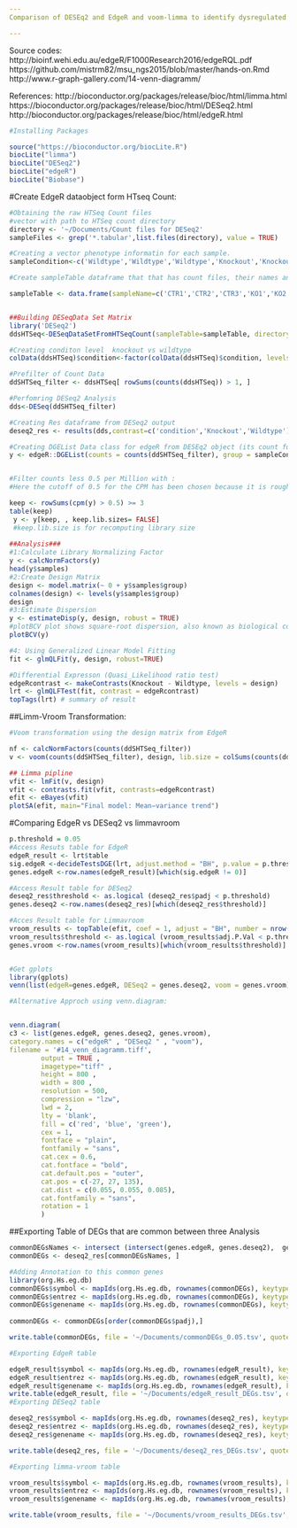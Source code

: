 ```yaml
---
Comparison of DESEq2 and EdgeR and voom-limma to identify dysregulated genes

---
```

Source codes:
http://bioinf.wehi.edu.au/edgeR/F1000Research2016/edgeRQL.pdf
https://github.com/mistrm82/msu_ngs2015/blob/master/hands-on.Rmd
http://www.r-graph-gallery.com/14-venn-diagramm/

References:
http://bioconductor.org/packages/release/bioc/html/limma.html
https://bioconductor.org/packages/release/bioc/html/DESeq2.html
http://bioconductor.org/packages/release/bioc/html/edgeR.html


```r
#Installing Packages

source("https://bioconductor.org/biocLite.R")
biocLite("limma")
biocLite("DESeq2")
biocLite("edgeR")
biocLite("Biobase")
```

#Create EdgeR dataobject form HTseq Count:
```r
#Obtaining the raw HTSeq Count files
#vector with path to HTSeq count directory
directory <- '~/Documents/Count files for DESeq2'
sampleFiles <- grep('*.tabular',list.files(directory), value = TRUE)

#Creating a vector phenotype informatin for each sample.
sampleCondition<-c('Wildtype','Wildtype','Wildtype','Knockout','Knockout','Knockout')

#Create sampleTable dataframe that that has count files, their names and phenotype information;

sampleTable <- data.frame(sampleName=c('CTR1','CTR2','CTR3','KO1','KO2','KO3'), fileName=sampleFiles, condition=sampleCondition)


##Building DESeqData Set Matrix
library('DESeq2')
ddsHTSeq<-DESeqDataSetFromHTSeqCount(sampleTable=sampleTable, directory=directory, design= ~ condition)

#Creating conditon level  knockout vs wildtype 
colData(ddsHTSeq)$condition<-factor(colData(ddsHTSeq)$condition, levels=c('Wildtype','Knockout'))

#Prefilter of Count Data 
ddSHTSeq_filter <- ddsHTSeq[ rowSums(counts(ddsHTSeq)) > 1, ]

#Perfomring DESeq2 Analysis
dds<-DESeq(ddSHTSeq_filter)

#Creating Res dataframe from DESeq2 output
deseq2_res <- results(dds,contrast=c('condition','Knockout','Wildtype'))
```

```r

#Creating DGEList Data class for edgeR from DESEq2 object (its count funciton)
y <- edgeR::DGEList(counts = counts(ddSHTSeq_filter), group = sampleCondition)


#Filter counts less 0.5 per Million with :
#Here the cutoff of 0.5 for the CPM has been chosen because it is roughly equal to 10/L where L is the minimum library size in millions.   The library sizes here are 20–25 million.   We used a round value of 0.5 just for simplicity; the exact value is not important because the downstream differential expression analysis is not sensitive to the small changes in this parameter. 

keep <- rowSums(cpm(y) > 0.5) >= 3
table(keep)
 y <- y[keep, , keep.lib.sizes= FALSE]
 #keep.lib.size is for recomputing library size
 
##Analysis###
#1:Calculate Library Normalizing Factor
y <- calcNormFactors(y) 
head(y$samples)
#2:Create Design Matrix
design <- model.matrix(~ 0 + y$samples$group)
colnames(design) <- levels(y$samples$group)
design
#3:Estimate Dispersion
y <- estimateDisp(y, design, robust = TRUE)
#plotBCV plot shows square-root dispersion, also known as biological coefficient of variation (BCV)
plotBCV(y)

#4: Using Generalized Linear Model Fitting
fit <- glmQLFit(y, design, robust=TRUE)

#Differential Expresson (Quasi_Likelihood ratio test)
edgeRcontrast <- makeContrasts(Knockout - Wildtype, levels = design)
lrt <- glmQLFTest(fit, contrast = edgeRcontrast)
topTags(lrt) # summary of result

```
##Limm-Vroom Transformation:
```r
#Voom transformation using the design matrix from EdgeR

nf <- calcNormFactors(counts(ddSHTSeq_filter))
v <- voom(counts(ddSHTSeq_filter), design, lib.size = colSums(counts(ddSHTSeq_filter))*nf, normalize.method = "quantile", plot = TRUE)

## Limma pipline
vfit <- lmFit(v, design)
vfit <- contrasts.fit(vfit, contrasts=edgeRcontrast)
efit <- eBayes(vfit)
plotSA(efit, main="Final model: Mean−variance trend")

```


#Comparing EdgeR vs DESeq2 vs limmavroom
```r

p.threshold = 0.05
#Access Resuts table for EdgeR
edgeR_result <- lrt$table
sig.edgeR <-decideTestsDGE(lrt, adjust.method = "BH", p.value = p.threshold)
genes.edgeR <-row.names(edgeR_result)[which(sig.edgeR != 0)]

#Access Result table for DESeq2
deseq2_res$threshold <- as.logical (deseq2_res$padj < p.threshold)
genes.deseq2 <-row.names(deseq2_res)[which(deseq2_res$threshold)]

#Acces Result table for Limmavroom
vroom_results <- topTable(efit, coef = 1, adjust = "BH", number = nrow(counts(ddSHTSeq_filter)) )
vroom_results$threshold <- as.logical (vroom_results$adj.P.Val < p.threshold)
genes.vroom <-row.names(vroom_results)[which(vroom_results$threshold)]


#Get gplots
library(gplots)
venn(list(edgeR=genes.edgeR, DESeq2 = genes.deseq2, voom = genes.vroom))

#Alternative Approch using venn.diagram:


venn.diagram(
c3 <- list(genes.edgeR, genes.deseq2, genes.vroom),
category.names = c("edgeR" , "DESeq2 " , "voom"),
filename = '#14_venn_diagramm.tiff',
        output = TRUE ,
        imagetype="tiff" ,
        height = 800 , 
        width = 800 , 
        resolution = 500,
        compression = "lzw",
        lwd = 2,
        lty = 'blank',
        fill = c('red', 'blue', 'green'),
        cex = 1,
        fontface = "plain",
        fontfamily = "sans",
        cat.cex = 0.6,
        cat.fontface = "bold",
        cat.default.pos = "outer",
        cat.pos = c(-27, 27, 135),
        cat.dist = c(0.055, 0.055, 0.085),
        cat.fontfamily = "sans",
        rotation = 1
        )
```
##Exporting Table of DEGs that are common between three Analysis
```r
commonDEGsNames <- intersect (intersect(genes.edgeR, genes.deseq2),  genes.vroom)
commonDEGs <- deseq2_res[commonDEGsNames, ]

#Adding Annotation to this common genes
library(org.Hs.eg.db)
commonDEGs$symbol <- mapIds(org.Hs.eg.db, rownames(commonDEGs), keytype="ENSEMBL", column="SYMBOL")
commonDEGs$entrez <- mapIds(org.Hs.eg.db, rownames(commonDEGs), keytype="ENSEMBL", column="ENTREZID")
commonDEGs$genename <- mapIds(org.Hs.eg.db, rownames(commonDEGs), keytype="ENSEMBL", column="GENENAME")
 
commonDEGs <- commonDEGs[order(commonDEGs$padj),]

write.table(commonDEGs, file = '~/Documents/commonDEGs_0.05.tsv', quote = FALSE, col.names = NA, sep = '\t')

#Exporting EdgeR table

edgeR_result$symbol <- mapIds(org.Hs.eg.db, rownames(edgeR_result), keytype="ENSEMBL", column="SYMBOL")
edgeR_result$entrez <- mapIds(org.Hs.eg.db, rownames(edgeR_result), keytype="ENSEMBL", column="ENTREZID")
edgeR_result$genename <- mapIds(org.Hs.eg.db, rownames(edgeR_result), keytype="ENSEMBL", column="GENENAME")
write.table(edgeR_result, file = '~/Documents/edgeR_result_DEGs.tsv', quote = FALSE, col.names = NA, sep = '\t')
#Exporting DESeq2 table

deseq2_res$symbol <- mapIds(org.Hs.eg.db, rownames(deseq2_res), keytype="ENSEMBL", column="SYMBOL")
deseq2_res$entrez <- mapIds(org.Hs.eg.db, rownames(deseq2_res), keytype="ENSEMBL", column="ENTREZID")
deseq2_res$genename <- mapIds(org.Hs.eg.db, rownames(deseq2_res), keytype="ENSEMBL", column="GENENAME")

write.table(deseq2_res, file = '~/Documents/deseq2_res_DEGs.tsv', quote = FALSE, col.names = NA, sep = '\t')

#Exporting limma-vroom table

vroom_results$symbol <- mapIds(org.Hs.eg.db, rownames(vroom_results), keytype="ENSEMBL", column="SYMBOL")
vroom_results$entrez <- mapIds(org.Hs.eg.db, rownames(vroom_results), keytype="ENSEMBL", column="ENTREZID")
vroom_results$genename <- mapIds(org.Hs.eg.db, rownames(vroom_results), keytype="ENSEMBL", column="GENENAME")

write.table(vroom_results, file = '~/Documents/vroom_results_DEGs.tsv', quote = FALSE, col.names = NA, sep = '\t')

```

